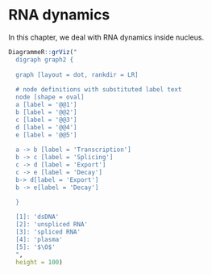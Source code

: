 # RNA dynamics
In this chapter, we deal with RNA dynamics inside nucleus.
```r
DiagrammeR::grViz("
  digraph graph2 {
  
  graph [layout = dot, rankdir = LR]
  
  # node definitions with substituted label text
  node [shape = oval]
  a [label = '@@1']
  b [label = '@@2']
  c [label = '@@3']
  d [label = '@@4']
  e [label = '@@5']
  
  a -> b [label = 'Transcription']
  b -> c [label = 'Splicing']
  c -> d [label = 'Export']
  c -> e [label = 'Decay']
  b-> d[label = 'Export']
  b -> e[label = 'Decay']

  }
  
  [1]: 'dsDNA'
  [2]: 'unspliced RNA'
  [3]: 'spliced RNA'
  [4]: 'plasma'
  [5]: '$\O$'
  ",
  height = 100)
```

